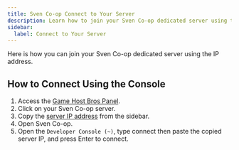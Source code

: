 ```yaml
---
title: Sven Co-op Connect to Your Server
description: Learn how to join your Sven Co-op dedicated server using the IP address.
sidebar:
  label: Connect to Your Server
---
```


Here is how you can join your Sven Co-op dedicated server using the IP address.

## How to Connect Using the Console

1. Access the [Game Host Bros Panel](https://panel.gamehostbros.com/).
2. Click on your Sven Co-op server.
3. Copy the [server IP address](https://www.youtube.com/watch?v=Ap7DtDF-wYg) from the sidebar.
4. Open Sven Co-op.
5. Open the `Developer Console (~)`, type connect then paste the copied server IP, and press Enter to connect.